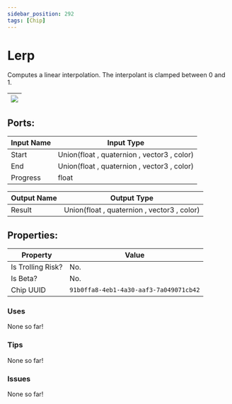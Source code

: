 ```yaml
---
sidebar_position: 292
tags: [Chip]
---
```


# Lerp


Computes a linear interpolation. The interpolant is clamped between 0 and 1.

| ![](https://images-ext-2.discordapp.net/external/MPmIaQzlEPmgGWlgi-WxBBXt0Bjv_zWPkg1y1f_sy3s/https/www.recroomcircuits.com/image/circuit/absolute-value?width=206&height=108) |
|-----|

## Ports:

| Input Name | Input Type |
|-----------|-----------|
| Start | Union(float , quaternion , vector3 , color) |
| End | Union(float , quaternion , vector3 , color) |
| Progress | float |

| Output Name | Output Type |
|-----------|-----------|
| Result | Union(float , quaternion , vector3 , color) |

## Properties:

| Property  | Value |
|-------------------|-----------|
| Is Trolling Risk? | No. |
| Is Beta? | No. |
| Chip UUID | `91b0ffa8-4eb1-4a30-aaf3-7a049071cb42` |

### Uses

None so far!

### Tips

None so far!

### Issues

None so far!